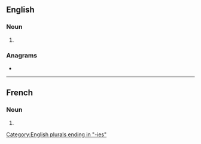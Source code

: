 ==English==

===Noun===
{{head|en|noun form}}

# {{plural of|en|allopathy}}

===Anagrams===
* {{anagrams|en|a=aaehillopst|lalopathies|palaeoliths}}

[[Category:English plurals ending in "-ies"]]

----

==French==

===Noun===
{{head|fr|noun plural form|g=f}}

# {{plural of|fr|allopathie}}